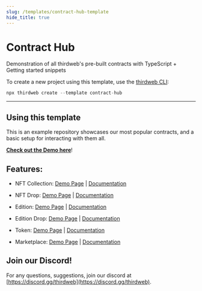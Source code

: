 ```yaml
---
slug: /templates/contract-hub-template
hide_title: true
---
```



# Contract Hub

Demonstration of all thirdweb's pre-built contracts with TypeScript + Getting started snippets

To create a new project using this template, use the [thirdweb CLI](/cli):

```jsx
npx thirdweb create --template contract-hub
```

<div
  style={{
    display: "flex",
    flexDirection: "row",
    gap: "2%",
    marginBottom: 32,
    width: "100%",
    alignItems: "center",
    justifyContent: "center",
    marginTop: 16,
  }}
>
  <DemoButton
    link="https://contract-hub.thirdweb-example.com/"
    name="contract-hub"
  />
  <ViewCodeButton
    link="https://github.com/thirdweb-example/contract-hub"
    name="contract-hub"
  />
</div>

---

## Using this template

This is an example repository showcases our most popular contracts, and a basic setup for interacting with them all.

**[Check out the Demo here](https://contract-hub.thirdweb-example.com)**!

## Features:

- NFT Collection: [Demo Page](https://contract-hub.vercel.app/nft-collection) | [Documentation](https://portal.thirdweb.com/pre-built-contracts/nft-collection)

- NFT Drop: [Demo Page](https://contract-hub.vercel.app/nft-drop) | [Documentation](https://portal.thirdweb.com/pre-built-contracts/nft-drop)

- Edition: [Demo Page](https://contract-hub.vercel.app/edition) | [Documentation](https://portal.thirdweb.com/pre-built-contracts/edition)

- Edition Drop: [Demo Page](https://contract-hub.vercel.app/edition-drop) | [Documentation](https://portal.thirdweb.com/pre-built-contracts/edition-drop)

- Token: [Demo Page](https://contract-hub.vercel.app/token) | [Documentation](https://portal.thirdweb.com/pre-built-contracts/token)

- Marketplace: [Demo Page](https://contract-hub.vercel.app/marketplace) | [Documentation](https://portal.thirdweb.com/pre-built-contracts/marketplace)

## Join our Discord!

For any questions, suggestions, join our discord at [https://discord.gg/thirdweb](https://discord.gg/thirdweb).
